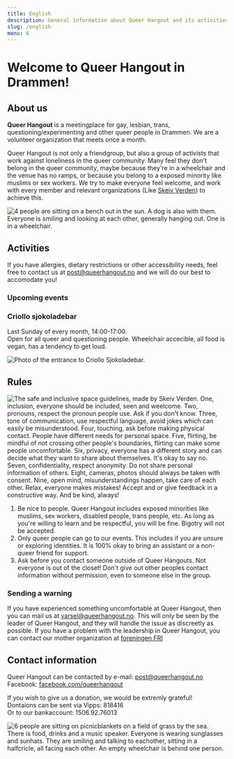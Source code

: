 ```yaml
---
title: English
description: General information about Queer Hangout and its activities in English
slug: /english
menu: 6
---
```

  

# Welcome to Queer Hangout in Drammen!  
  
## About us  
**Queer Hangout** is a meetingplace for gay, lesbian, trans, questioning/experimenting and other queer people in Drammen. We are a volunteer organization that meets once a month.

Queer Hangout is not only a friendgroup, but also a group of activists that work against loneliness in the queer community. Many feel they don't belong in the queer community, maybe because they're in a wheelchair and the venue has no ramps, or because you belong to a exposed minority like muslims or sex workers. We try to make everyone feel welcome, and work with every member and relevant organizations (Like <a href="skeivverden.no" rel="nofollow" target="_blank">Skeiv Verden</a>) to achieve this.  

![4 people are sitting on a bench out in the sun. A dog is also with them. Everyone is smiling and looking at each other, generally hanging out. One is in a wheelchair.](../images/ute.jpg "Photo taken by Leona Imperatori")   

  
## Activities  

If you have allergies, dietary restrictions or other accessibility needs, feel free to contact us at [post@queerhangout.no](mailto:post@queerhangout.no) and we will do our best to accomodate you!  

### Upcoming events

<EventsList />
  
### Criollo sjokoladebar  
Last Sunday of every month, 14:00-17:00.  
Open for all queer and questioning people. Wheelchair accecible, all food is vegan, has a tendency to get loud.  
  
![Photo of the entrance to Criollo Sjokoladebar.](../images/criollo.jpeg "Criollo Sjokoladebar. Photo taken by Leona Imperatori")  


## Rules  
![The safe and inclusive space guidelines, made by Skeiv Verden. One, inclusion, everyone should be included, seen and weelcome. Two, pronouns, respect the pronoun people use. Ask if you don't know. Three, tone of communication, use respectful language, avoid jokes which can easily be misunderstood. Four, touching, ask before making physical contact. People have different needs for personal space. Five, flirting, be mindful of not crossing other people's boundaries, flirting can make some people uncomfortable. Six, privacy, everyone has a different story and can decide what they want to share about themselves. It's okay to say no. Seven, confidentiality, respect anonymity. Do not share personal information of others. Eight, cameras, photos should always be taken with consent. Nine, open mind, misunderstandings happen, take care of each other. Relax, everyone makes mistakes! Accept and or give feedback in a constructive way. And be kind, always!](../images/safespage.jpg "Used with permission by Skeiv Verden")
  
  
1. Be nice to people. Queer Hangout includes exposed minorities like muslims, sex workers, disabled people, trans people, etc. As long as you're willing to learn and be respectful, you will be fine. Bigotry will not be accepted.  
2. Only queer people can go to our events. This includes if you are unsure or exploring identities. It is 100% okay to bring an assistant or a non-queer friend for support.  
3. Ask before you contact someone outside of Queer Hangouts. Not everyone is out of the closet! Don't give out other peoples contact information without permission, even to someone else in the group.  


### Sending a warning  
If you have experienced something uncomfortable at Queer Hangout, then you can mail us at [varsel@queerhangout.no](mailto:varsel@queerhangout.no). This will only be seen by the leader of Queer Hangout, and they will handle the issue as discreetly as possible. If you have a problem with the leadership in Queer Hangout, you can contact our mother organization at <a href="https://www.foreningenfri.no/varsling-2" rel="nofollow" target="_blank">foreningen FRI</a>

## Contact information  
Queer Hangout can be contacted by e-mail: [post@queerhangout.no](mailto:post@queerhangout.no)  
Facebook: [facebook.com/queerhangout](https://facebook.com/queerhangout)  

If you wish to give us a donation, we would be extremly grateful!  
Dontaions can be sent via Vipps: 818416  
Or to our bankaccount: 1506.92.76013  

![6 people are sitting on picnicblankets on a field of grass by the sea. There is food, drinks and a music speaker. Everyone is wearing sunglasses and sunhats. They are smiling and talking to eachother, sitting in a halfcricle, all facing each other. An empty wheelchair is behind one person.](../images/piknik.jpg "Photo taken by Leona Imperatori")  
